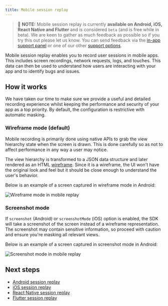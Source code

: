```yaml
---
title: Mobile session replay
---
```


> 🚧 **NOTE:** Mobile session replay is currently **available on Android, iOS, React Native and Flutter** and is considered `beta` (and is free while in beta). We are keen to gather as much feedback as possible so if you try this out please let us know. You can send feedback via the [in-app support panel](https://us.posthog.com#panel=support%3Afeedback%3Asession_replay%3Alow) or one of our other [support options](/docs/support-options).

Mobile session replay enables you to record user sessions in mobile apps. This includes screen recordings, network requests, logs, and touches. This data can then be used to understand how users are interacting with your app and to identify bugs and issues.

## How it works

We have taken our time to make sure we provide a useful and detailed recording experience whilst keeping the performance and security of your app as a top priority. By default, the configuration is restrictive with automatic masking.

### Wireframe mode (default)

Mobile recording is primarily done using native APIs to grab the view hierarchy state when the screen is drawn. This is done carefully so as not to affect performance in any way a user may notice.

The view hierarchy is transformed to a JSON data structure and later rendered as an HTML [wireframe](https://www.figma.com/resource-library/what-is-wireframing/). Since it is a wireframe, the UI won't have the original look and feel but it should be close enough to understand the user's behavior.

Below is an example of a screen captured in wireframe mode in Android:

![Wireframe mode in mobile replay](https://res.cloudinary.com/dmukukwp6/image/upload/v1722436140/posthog.com/contents/Screenshot_2024-07-31_at_3.27.44_PM.png)

### Screenshot mode

If `screenshot` (Android) or `screenshotMode` (iOS) option is enabled, the SDK will take a screenshot of the screen instead of a wireframe representation. The screenshot may contain sensitive information, so proceed with caution and ensure you're masking all relevant views.

Below is an example of a screen captured in screenshot mode in Android:

![Screenshot mode in mobile replay](https://res.cloudinary.com/dmukukwp6/image/upload/v1722436140/posthog.com/contents/Screenshot_2024-07-31_at_3.16.16_PM.png)

## Next steps

* [Android session replay](/docs/session-replay/android)
* [iOS session replay](/docs/session-replay/ios)
* [React Native session replay](/docs/session-replay/react-native)
* [Flutter session replay](/docs/session-replay/flutter)
